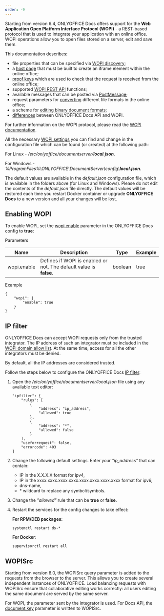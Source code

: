 ```yaml
---
order: -9
---
```

Starting from version 6.4, ONLYOFFICE Docs offers support for the **Web Application Open Platform Interface Protocol (WOPI)** - a REST-based protocol that is used to integrate your application with an online office. WOPI operations allow you to open files stored on a server, edit and save them.

This documentation describes:

* file properties that can be specified via [WOPI discovery](/editors/wopi/discovery);
* a [host page](/editors/wopi/hostpage) that must be built to create an iframe element within the online office;
* [proof keys](/editors/wopi/proofkeys) which are used to check that the request is received from the online office;
* supported [WOPI REST API](/editors/wopi/restapi) functions;
* available messages that can be posted via [PostMessage](/editors/wopi/postmessage);
* request parameters for [converting](/editors/wopi/conversionapi) different file formats in the online office;
* a scheme for [editing binary document formats](/editors/wopi/editingbinary);
* [differences](/editors/wopi/apivswopi) between ONLYOFFICE Docs API and WOPI.

For further information on the WOPI protocol, please read the [WOPI documentation](https://docs.microsoft.com/en-us/microsoft-365/cloud-storage-partner-program/online/).

All the necessary [WOPI settings](https://helpcenter.onlyoffice.com/installation/docs-developer-configuring.aspx#WOPI) you can find and change in the configuration file which can be found (or created) at the following path:

For Linux - */etc/onlyoffice/documentserver/**local.json***.

For Windows - *%ProgramFiles%\ONLYOFFICE\DocumentServer\config\\**local.json***.

The default values are available in the *default.json* configuration file, which is available in the folders above (for Linux and Windows). Please do not edit the contents of the *default.json* file directly. The default values will be restored each time you restart Docker container or upgrade **ONLYOFFICE Docs** to a new version and all your changes will be lost.

## Enabling WOPI

To enable WOPI, set the [wopi.enable](https://helpcenter.onlyoffice.com/installation/docs-developer-configuring.aspx#wopi-enable) parameter in the ONLYOFFICE Docs config to **true**:

Parameters

| Name        | Description                                                        | Type    | Example |
| ----------- | ------------------------------------------------------------------ | ------- | ------- |
| wopi.enable | Defines if WOPI is enabled or not. The default value is **false**. | boolean | true    |

Example

```
{
    "wopi": {
        "enable": true
    }
}
```

## IP filter

ONLYOFFICE Docs can accept WOPI requests only from the trusted integrator. The IP address of such an integrator must be included in the [WOPI domain allow list](https://docs.microsoft.com/en-us/microsoft-365/cloud-storage-partner-program/online/build-test-ship/settings#wopi-domain-allow-list). At the same time, access for all the other integrators must be denied.

By default, all the IP addresses are considered trusted.

Follow the steps below to configure the ONLYOFFICE Docs [IP filter](https://helpcenter.onlyoffice.com/installation/docs-developer-configuring.aspx#IPFilter):

1. Open the */etc/onlyoffice/documentserver/local.json* file using any available text editor:

   ```
   "ipfilter": {
       "rules": [
           {
               "address": "ip_address",
               "allowed": true
           },
           {
               "address": "*",
               "allowed": false
           }
       ],
       "useforrequest": false,
       "errorcode": 403
   }
   ```

2. Change the following default settings. Enter your *"ip\_address"* that can contain:

   * IP in the X.X.X.X format for ipv4,
   * IP in the xxxx.xxxx.xxxx.xxxx.xxxx.xxxx.xxxx.xxxx format for ipv6,
   * dns-name,
   * \* wildcard to replace any symbol/symbols.

3. Change the *"allowed"* rule that can be **true** or **false**.

4. Restart the services for the config changes to take effect:

   **For RPM/DEB packages:**

   ```
   systemctl restart ds-*
   ```

   **For Docker:**

   ```
   supervisorctl restart all
   ```

## WOPISrc

Starting from version 8.0, the WOPISrc query parameter is added to the requests from the browser to the server. This allows you to create several independent instances of ONLYOFFICE. Load balancing requests with WOPISrc ensure that collaborative editing works correctly: all users editing the same document are served by the same server.

For WOPI, the parameter sent by the integrator is used. For Docs API, the [document.key](/editors/config/document#key) parameter is written to WOPISrc.
